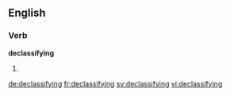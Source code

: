 ==English==

===Verb===
'''declassifying'''

# {{third-person singular of|declassify}}

[[de:declassifying]]
[[fr:declassifying]]
[[sv:declassifying]]
[[vi:declassifying]]